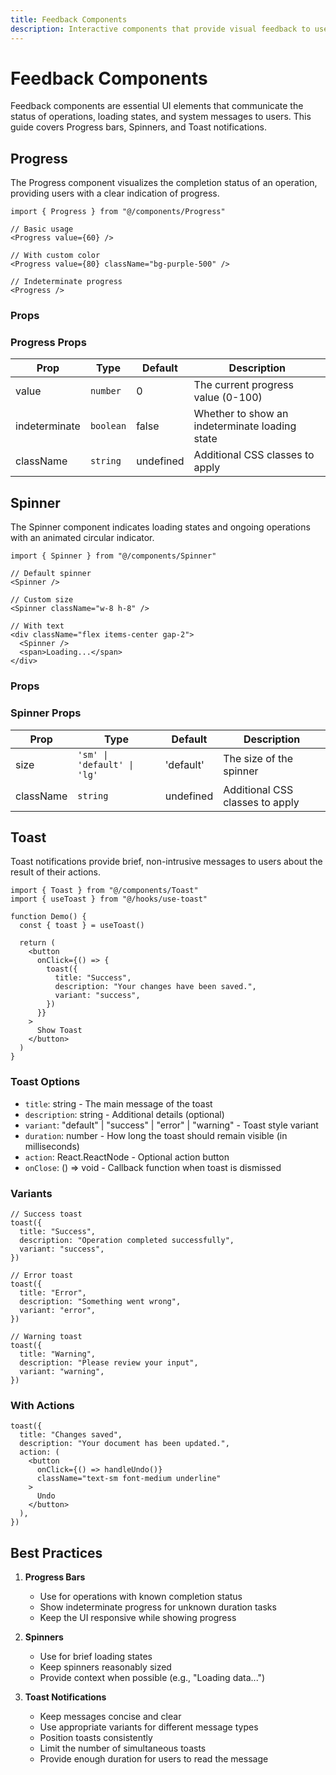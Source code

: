 ```yaml
---
title: Feedback Components
description: Interactive components that provide visual feedback to users about system status and operations.
---
```


# Feedback Components

Feedback components are essential UI elements that communicate the status of operations, loading states, and system messages to users. This guide covers Progress bars, Spinners, and Toast notifications.

## Progress

The Progress component visualizes the completion status of an operation, providing users with a clear indication of progress.

```tsx
import { Progress } from "@/components/Progress"

// Basic usage
<Progress value={60} />

// With custom color
<Progress value={80} className="bg-purple-500" />

// Indeterminate progress
<Progress />
```

### Props

### Progress Props

<div className="not-prose">
  <div className="rounded-lg border-2 border-border bg-card p-4 my-6 overflow-hidden">
    <div className="overflow-x-auto">
      <table className="w-full border-collapse">
        <thead>
          <tr>
            <th className="border-b-2 border-border bg-muted px-4 py-2 text-left font-bold">Prop</th>
            <th className="border-b-2 border-border bg-muted px-4 py-2 text-left font-bold min-w-[200px]">Type</th>
            <th className="border-b-2 border-border bg-muted px-4 py-2 text-left font-bold">Default</th>
            <th className="border-b-2 border-border bg-muted px-4 py-2 text-left font-bold">Description</th>
          </tr>
        </thead>
        <tbody className="divide-y divide-border">
          <tr>
            <td className="px-4 py-2 font-mono text-sm font-semibold">value</td>
            <td className="px-4 py-2">
              <code className="text-sm text-green-600 dark:text-green-400">number</code>
            </td>
            <td className="px-4 py-2 font-mono text-sm">0</td>
            <td className="px-4 py-2">The current progress value (0-100)</td>
          </tr>
          <tr>
            <td className="px-4 py-2 font-mono text-sm font-semibold">indeterminate</td>
            <td className="px-4 py-2">
              <code className="text-sm text-green-600 dark:text-green-400">boolean</code>
            </td>
            <td className="px-4 py-2 font-mono text-sm">false</td>
            <td className="px-4 py-2">Whether to show an indeterminate loading state</td>
          </tr>
          <tr>
            <td className="px-4 py-2 font-mono text-sm font-semibold">className</td>
            <td className="px-4 py-2">
              <code className="text-sm text-green-600 dark:text-green-400">string</code>
            </td>
            <td className="px-4 py-2 font-mono text-sm">undefined</td>
            <td className="px-4 py-2">Additional CSS classes to apply</td>
          </tr>
        </tbody>
      </table>
    </div>
  </div>
</div>

## Spinner

The Spinner component indicates loading states and ongoing operations with an animated circular indicator.

```tsx
import { Spinner } from "@/components/Spinner"

// Default spinner
<Spinner />

// Custom size
<Spinner className="w-8 h-8" />

// With text
<div className="flex items-center gap-2">
  <Spinner />
  <span>Loading...</span>
</div>
```

### Props

### Spinner Props

<div className="not-prose">
  <div className="rounded-lg border-2 border-border bg-card p-4 my-6 overflow-hidden">
    <div className="overflow-x-auto">
      <table className="w-full border-collapse">
        <thead>
          <tr>
            <th className="border-b-2 border-border bg-muted px-4 py-2 text-left font-bold">Prop</th>
            <th className="border-b-2 border-border bg-muted px-4 py-2 text-left font-bold min-w-[200px]">Type</th>
            <th className="border-b-2 border-border bg-muted px-4 py-2 text-left font-bold">Default</th>
            <th className="border-b-2 border-border bg-muted px-4 py-2 text-left font-bold">Description</th>
          </tr>
        </thead>
        <tbody className="divide-y divide-border">
          <tr>
            <td className="px-4 py-2 font-mono text-sm font-semibold">size</td>
            <td className="px-4 py-2">
              <code className="text-sm text-green-600 dark:text-green-400">'sm' | 'default' | 'lg'</code>
            </td>
            <td className="px-4 py-2 font-mono text-sm">'default'</td>
            <td className="px-4 py-2">The size of the spinner</td>
          </tr>
          <tr>
            <td className="px-4 py-2 font-mono text-sm font-semibold">className</td>
            <td className="px-4 py-2">
              <code className="text-sm text-green-600 dark:text-green-400">string</code>
            </td>
            <td className="px-4 py-2 font-mono text-sm">undefined</td>
            <td className="px-4 py-2">Additional CSS classes to apply</td>
          </tr>
        </tbody>
      </table>
    </div>
  </div>
</div>

## Toast

Toast notifications provide brief, non-intrusive messages to users about the result of their actions.

```tsx
import { Toast } from "@/components/Toast"
import { useToast } from "@/hooks/use-toast"

function Demo() {
  const { toast } = useToast()
  
  return (
    <button
      onClick={() => {
        toast({
          title: "Success",
          description: "Your changes have been saved.",
          variant: "success",
        })
      }}
    >
      Show Toast
    </button>
  )
}
```

### Toast Options

- `title`: string - The main message of the toast
- `description`: string - Additional details (optional)
- `variant`: "default" | "success" | "error" | "warning" - Toast style variant
- `duration`: number - How long the toast should remain visible (in milliseconds)
- `action`: React.ReactNode - Optional action button
- `onClose`: () => void - Callback function when toast is dismissed

### Variants

```tsx
// Success toast
toast({
  title: "Success",
  description: "Operation completed successfully",
  variant: "success",
})

// Error toast
toast({
  title: "Error",
  description: "Something went wrong",
  variant: "error",
})

// Warning toast
toast({
  title: "Warning",
  description: "Please review your input",
  variant: "warning",
})
```

### With Actions

```tsx
toast({
  title: "Changes saved",
  description: "Your document has been updated.",
  action: (
    <button
      onClick={() => handleUndo()}
      className="text-sm font-medium underline"
    >
      Undo
    </button>
  ),
})
```

## Best Practices

1. **Progress Bars**
   - Use for operations with known completion status
   - Show indeterminate progress for unknown duration tasks
   - Keep the UI responsive while showing progress

2. **Spinners**
   - Use for brief loading states
   - Keep spinners reasonably sized
   - Provide context when possible (e.g., "Loading data...")

3. **Toast Notifications**
   - Keep messages concise and clear
   - Use appropriate variants for different message types
   - Position toasts consistently
   - Limit the number of simultaneous toasts
   - Provide enough duration for users to read the message 